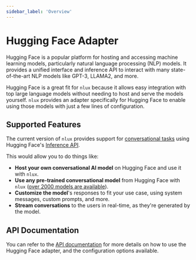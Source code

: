 ```yaml
---
sidebar_label: 'Overview'
---
```


# Hugging Face Adapter

Hugging Face is a popular platform for hosting and accessing machine learning models, particularly natural language
processing (NLP) models. It provides a unified interface and inference API to interact with many state-of-the-art NLP
models like GPT-3, LLAMA2, and more.

Hugging Face is a great fit for `nlux` because it allows easy integration with top large language models without needing
to host and serve the models yourself. `nlux` provides an adapter specifically for Hugging Face to enable using those
models with just a few lines of configuration.

## Supported Features

The current version of `nlux` provides support for [conversational tasks](https://huggingface.co/tasks/conversational)
using Hugging Face's [Inference API](https://huggingface.co/docs/api-inference/index).

This would allow you to do things like:

* **Host your own conversational AI model** on Hugging Face and use it with `nlux`.
* **Use any pre-trained conversational model** from Hugging Face with
`nlux` ([over 2000 models are available](https://huggingface.co/models?pipeline_tag=conversational)).
* **Customize the model**'s responses to fit your use case, using system messages, custom prompts, and more.
* **Stream conversations** to the users in real-time, as they're generated by the model.

## API Documentation

You can refer to the [API documentation](/api/adapters/hugging-face) for more details on how to use the Hugging Face
adapter, and the configuration options available.
